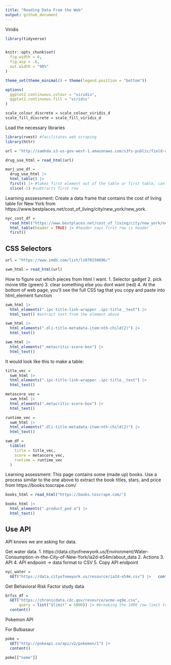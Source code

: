 ```yaml
---
title: "Reading Data From the Web"
output: github_document
---
```


Viridis

```r
library(tidyverse)


knitr::opts_chunk$set(
  fig.width = 6,
  fig.asp = .6,
  out.width = "90%"
)

theme_set(theme_minimal() + theme(legend.position = "bottom"))

options(
  ggplot2.continuous.colour = "viridis",
  ggplot2.continuous.fill = "viridis"
)

scale_colour_discrete = scale_colour_viridis_d
scale_fill_discrete = scale_fill_viridis_d
```

Load the necessary libraries

```r
library(rvest) #facilitates web scraping
library(httr)
```


```r
url = "http://samhda.s3-us-gov-west-1.amazonaws.com/s3fs-public/field-uploads/2k15StateFiles/NSDUHsaeShortTermCHG2015.htm"

drug_use_html = read_html(url)
```

```r
marj_use_df = 
  drug_use_html |> 
  html_table() |> 
  first() |> #takes first element out of the table or first table, can type in command line ?first to see if you can import an nth function to specify other elements
  slice(-1) #subtracts first row
```

Learning asssessment: Create a data frame that contains the cost of living table for New York from https://www.bestplaces.net/cost_of_living/city/new_york/new_york.

```r
nyc_cost_df =
  read_html("https://www.bestplaces.net/cost_of_living/city/new_york/new_york") |> 
  html_table(header = TRUE) |> #header says first row is header
  first()
```

## CSS Selectors

```r
url = "https://www.imdb.com/list/ls070150896/"

swm_html = read_html(url)
```

How to figure out which pieces from html I want. 
1. Selector gadget
2. pick movie title (green)
3. clear something else you dont want (red)
4. At the bottom of web page, you'll see the full CSS tag that you copy and paste into html_element function

```r
swm_html |> 
  html_elements(".ipc-title-link-wrapper .ipc-title__text") |> 
  html_text() #extract text from the element above

swm_html |> 
  html_elements(".dli-title-metadata-item:nth-child(2)") |> 
  html_text()

swm_html |> 
  html_elements(".metacritic-score-box") |> 
  html_text()
```

It would look like this to make a table:

```r
title_vec = 
  swm_html |>
  html_elements(".ipc-title-link-wrapper .ipc-title__text") |>
  html_text()

metascore_vec = 
  swm_html |>
  html_elements(".metacritic-score-box") |>
  html_text()

runtime_vec = 
  swm_html |>
  html_elements(".dli-title-metadata-item:nth-child(2)") |>
  html_text()

swm_df = 
  tibble(
    title = title_vec,
    score = metascore_vec,
    runtime = runtime_vec
  )
```

Learning assessment: This page contains some (made up) books. Use a process similar to the one above to extract the book titles, stars, and price from https://books.toscrape.com/

```r
books_html = read_html("https://books.toscrape.com/")

books_html |> 
  html_elements(".product_pod a") |>
  html_text()
```


## Use API

API knows we are asking for data.

Get water data.
1. https://data.cityofnewyork.us/Environment/Water-Consumption-in-the-City-of-New-York/ia2d-e54m/about_data
2. Actions
3. API
4. API endpoint -> data format to CSV
5. Copy API endpoint

```r
nyc_water =
  GET("https://data.cityofnewyork.us/resource/ia2d-e54m.csv") |>   content() #program knows it's csv and outputs just the data
```

Get Behavioral Risk Factor study data

```r
brfss_df = 
  GET("https://chronicdata.cdc.gov/resource/acme-vg9e.csv",
      query = list("$limit" = 5000)) |> #breaking the 1000 row limit to 5000 to get more data 
  content()
```
  

Pokemon API

For Bulbasaur 

```r
poke = 
  GET("http://pokeapi.co/api/v2/pokemon/1") |>
  content()

poke[["name"]]
```


